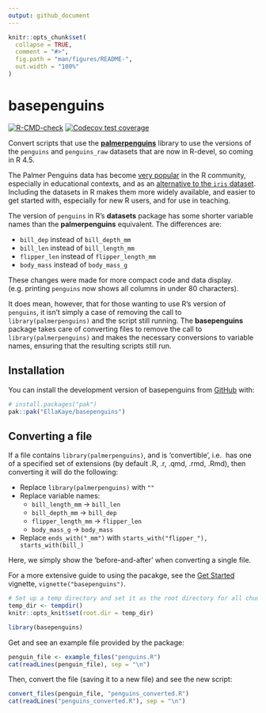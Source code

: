 ```yaml
---
output: github_document
---
```


<!-- README.md is generated from README.Rmd. Please edit that file -->

```r
knitr::opts_chunk$set(
  collapse = TRUE,
  comment = "#>",
  fig.path = "man/figures/README-",
  out.width = "100%"
)
```

# basepenguins

<!-- badges: start -->
[![R-CMD-check](https://github.com/EllaKaye/basepenguins/actions/workflows/R-CMD-check.yaml/badge.svg)](https://github.com/EllaKaye/basepenguins/actions/workflows/R-CMD-check.yaml)
[![Codecov test coverage](https://codecov.io/gh/EllaKaye/basepenguins/graph/badge.svg)](https://app.codecov.io/gh/EllaKaye/basepenguins)
<!-- badges: end -->

Convert scripts that use the **[palmerpenguins](https://allisonhorst.github.io/palmerpenguins/index.html)** library to use the versions of the `penguins` and `penguins_raw` datasets that are now in R-devel, so coming in R 4.5.

The Palmer Penguins data has become [very popular](https://apreshill.github.io/palmerpenguins-useR-2022/) in the R community, 
especially in educational contexts, and as an [alternative to the `iris` dataset](https://journal.r-project.org/articles/RJ-2022-020/).
Including the datasets in R makes them more widely available, and easier to get started with,
especially for new R users, and for use in teaching.

The version of `penguins` in R's **datasets** package has some shorter variable names
than the **palmerpenguins** equivalent. The differences are:

- `bill_dep` instead of `bill_depth_mm`
- `bill_len` instead of `bill_length_mm`
- `flipper_len` instead of `flipper_length_mm`
- `body_mass` instead of `body_mass_g`

These changes were made for more compact code and data display.
(e.g. printing `penguins` now shows all columns in under 80 characters).

It does mean, however, that for those wanting to use R's version of `penguins`,
it isn't simply a case of removing the call to `library(palmerpenguins)` and the script still running.
The **basepenguins** package takes care of converting files to remove the call to `library(palmerpenguins)` 
and makes the necessary conversions to variable names, ensuring that the resulting scripts still run. 

## Installation

You can install the development version of basepenguins from [GitHub](https://github.com/) with:

``` r
# install.packages("pak")
pak::pak("EllaKaye/basepenguins")
```

## Converting a file

If a file contains `library(palmerpenguins)`, and is 'convertible', i.e. 
has one of a specified set of extensions (by default .R, .r, .qmd, .rmd, .Rmd), 
then converting it will do the following:

- Replace `library(palmerpenguins)` with `""` 
- Replace variable names:
  - `bill_length_mm` -> `bill_len`
  - `bill_depth_mm` -> `bill_dep`
  - `flipper_length_mm` -> `flipper_len`
  - `body_mass_g` -> `body_mass`
- Replace `ends_with("_mm")` with `starts_with("flipper_"), starts_with(bill_)`

Here, we simply show the 'before-and-after' when converting a single file.

For a more extensive guide to using the pacakge, 
see the [Get Started](https://ellakaye.github.io/basepenguins/articles/basepenguins.html) vignette, `vignette("basepenguins")`.

```r
# Set up a temp directory and set it as the root directory for all chunks
temp_dir <- tempdir()
knitr::opts_knit$set(root.dir = temp_dir)
```

```r
library(basepenguins)
```

Get and see an example file provided by the package:

```r
penguin_file <- example_files("penguins.R")
cat(readLines(penguin_file), sep = "\n")
```

Then, convert the file (saving it to a new file) and see the new script:

```r
convert_files(penguin_file, "penguins_converted.R")
cat(readLines("penguins_converted.R"), sep = "\n")
```